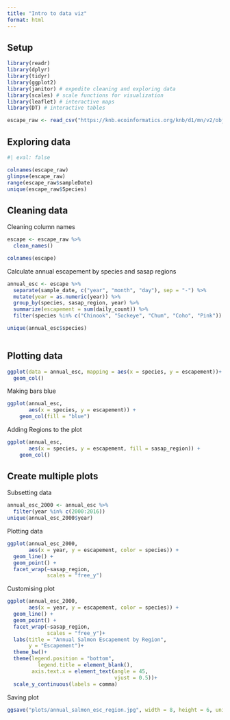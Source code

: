 ```yaml
---
title: "Intro to data viz"
format: html
---
```


## Setup
```r
library(readr)
library(dplyr)
library(tidyr)
library(ggplot2)
library(janitor) # expedite cleaning and exploring data
library(scales) # scale functions for visualization
library(leaflet) # interactive maps
library(DT) # interactive tables
```

```r
escape_raw <- read_csv("https://knb.ecoinformatics.org/knb/d1/mn/v2/object/urn%3Auuid%3Af119a05b-bbe7-4aea-93c6-85434dcb1c5e")
```

## Exploring data
```r
#| eval: false

colnames(escape_raw)
glimpse(escape_raw)
range(escape_raw$sampleDate)
unique(escape_raw$Species)
```

## Cleaning data
Cleaning column names
```r
escape <- escape_raw %>%
  clean_names()

colnames(escape)

```

Calculate annual escapement by species and sasap regions
```r
annual_esc <- escape %>% 
  separate(sample_date, c("year", "month", "day"), sep = "-") %>% 
  mutate(year = as.numeric(year)) %>% 
  group_by(species, sasap_region, year) %>% 
  summarize(escapement = sum(daily_count)) %>%
  filter(species %in% c("Chinook", "Sockeye", "Chum", "Coho", "Pink"))

unique(annual_esc$species)
  
```

## Plotting data
```r
ggplot(data = annual_esc, mapping = aes(x = species, y = escapement))+
  geom_col()
```

Making bars blue
```r
ggplot(annual_esc,
       aes(x = species, y = escapement)) +
    geom_col(fill = "blue")


```

Adding Regions to the plot
```r
ggplot(annual_esc,
       aes(x = species, y = escapement, fill = sasap_region)) +
    geom_col()

```

## Create multiple plots
Subsetting data
```r

annual_esc_2000 <- annual_esc %>% 
  filter(year %in% c(2000:2016))
unique(annual_esc_2000$year)

```
 Plotting data
```r
ggplot(annual_esc_2000, 
       aes(x = year, y = escapement, color = species)) +
  geom_line() +
  geom_point() +
  facet_wrap(~sasap_region,
             scales = "free_y")

```
 
 Customising plot
```r
ggplot(annual_esc_2000, 
       aes(x = year, y = escapement, color = species)) +
  geom_line() +
  geom_point() +
  facet_wrap(~sasap_region,
             scales = "free_y")+
  labs(title = "Annual Salmon Escapement by Region",
       y = "Escapement")+
  theme_bw()+
  theme(legend.position = "bottom",
          legend.title = element_blank(),
        axis.text.x = element_text(angle = 45,
                                   vjust = 0.5))+
  scale_y_continuous(labels = comma)
```
 
 Saving plot
```r
ggsave("plots/annual_salmon_esc_region.jpg", width = 8, height = 6, units = "in")

```
 
